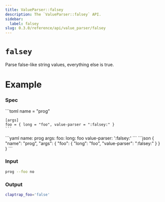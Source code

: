 ```yaml
---
title: ValueParser::falsey
description: The `ValueParser::falsey` API.
sidebar:
  label: falsey
slug: 0.3.0/reference/api/value_parser/falsey
---
```



# `falsey` <LinkButton href="https://docs.rs/clap/latest/clap/value_parser/fn.falsey.html" icon="open-book" variant="minimal" />

<Badge text="since 0.1.0" size="small" />

Parse false-like string values, everything else is true.

# Example

### Spec

<Tabs syncKey="format">
  <TabItem label="TOML">
    ```toml
    name = "prog"

    [args]
    foo = { long = "foo", value-parser = ":falsey:" }
    ```
  </TabItem>

  <TabItem label="YAML">
    ```yaml
    name: prog
    args:
      foo:
        long: foo
        value-parser: ':falsey:'
    ```
  </TabItem>

  <TabItem label="JSON">
    ```json
    {
      "name": "prog",
      "args": {
        "foo": {
          "long": "foo",
          "value-parser": ":falsey:"
        }
      }
    }
    ```
  </TabItem>
</Tabs>

### Input

```bash
prog --foo no
```

### Output

```bash
claptrap_foo='false'
```

